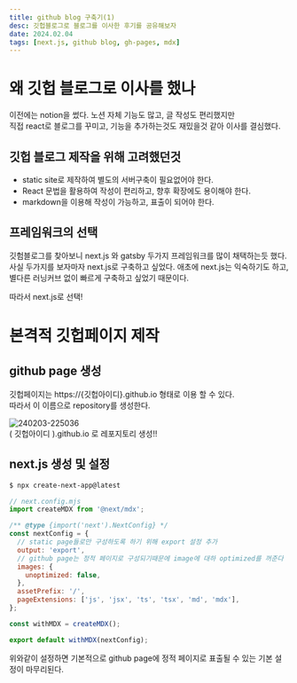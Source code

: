 ```yaml
---
title: github blog 구축기(1)
desc: 깃헙블로그로 블로그를 이사한 후기를 공유해보자
date: 2024.02.04
tags: [next.js, github blog, gh-pages, mdx]
---
```


# 왜 깃헙 블로그로 이사를 했나

이전에는 notion을 썼다. 노션 자체 기능도 많고, 글 작성도 편리했지만  
 직접 react로 블로그를 꾸미고, 기능을 추가하는것도 재밌을것 같아 이사를 결심했다.

## 깃헙 블로그 제작을 위해 고려했던것

- static site로 제작하여 별도의 서버구축이 필요없어야 한다.
- React 문법을 활용하여 작성이 편리하고, 향후 확장에도 용이해야 한다.
- markdown을 이용해 작성이 가능하고, 표출이 되어야 한다.

## 프레임워크의 선택

깃험블로그를 찾아보니 next.js 와 gatsby 두가지 프레임워크를 많이 채택하는듯 했다.
사실 두가지를 보자마자 next.js로 구축하고 싶었다.
애초에 next.js는 익숙하기도 하고, 별다른 러닝커브 없이 빠르게 구축하고 싶었기 때문이다.

따라서 next.js로 선택!

# 본격적 깃헙페이지 제작

## github page 생성

깃헙페이지는 https://{깃헙아이디}.github.io 형태로 이용 할 수 있다.  
따라서 이 이름으로 repository를 생성한다.

![240203-225036](/posts/2024-02-04/240203-225036.png)  
( 깃헙아이디 ).github.io 로 레포지토리 생성!!

## next.js 생성 및 설정

```bash
$ npx create-next-app@latest
```

```mjs
// next.config.mjs
import createMDX from '@next/mdx';

/** @type {import('next').NextConfig} */
const nextConfig = {
  // static page들로만 구성하도록 하기 위해 export 설정 추가
  output: 'export',
  // github page는 정적 페이지로 구성되기때문에 image에 대하 optimized를 꺼준다
  images: {
    unoptimized: false,
  },
  assetPrefix: '/',
  pageExtensions: ['js', 'jsx', 'ts', 'tsx', 'md', 'mdx'],
};

const withMDX = createMDX();

export default withMDX(nextConfig);
```

위와같이 설정하면 기본적으로 github page에 정적 페이지로 표출될 수 있는 기본 설정이 마무리된다.

